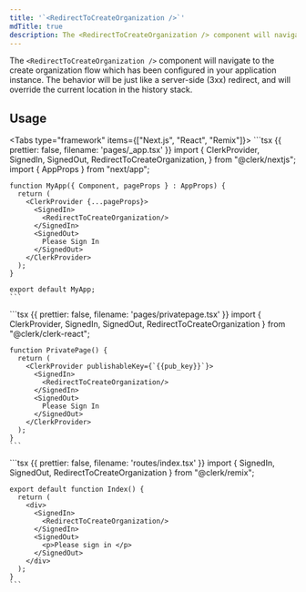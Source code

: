 ```yaml
---
title: '`<RedirectToCreateOrganization />`'
mdTitle: true
description: The <RedirectToCreateOrganization /> component will navigate to the user profile URL which has been configured in your application instance. The behavior will be just like a server-side (3xx) redirect, and will override the current location in the history stack.
---
```


The `<RedirectToCreateOrganization />` component will navigate to the create organization flow which has been configured in your application instance. The behavior will be just like a server-side (3xx) redirect, and will override the current location in the history stack.

## Usage

<Tabs type="framework" items={["Next.js", "React", "Remix"]}>
  <Tab>
    ```tsx {{ prettier: false, filename: 'pages/_app.tsx' }}
    import {
      ClerkProvider,
      SignedIn,
      SignedOut,
      RedirectToCreateOrganization,
    } from "@clerk/nextjs";
    import { AppProps } from "next/app";


    function MyApp({ Component, pageProps } : AppProps) {
      return (
        <ClerkProvider {...pageProps}>
          <SignedIn>
            <RedirectToCreateOrganization/>
          </SignedIn>
          <SignedOut>
            Please Sign In
          </SignedOut>
        </ClerkProvider>
      );
    }

    export default MyApp;
    ```
  </Tab>

  <Tab>
    ```tsx {{ prettier: false, filename: 'pages/privatepage.tsx' }}
    import {
      ClerkProvider,
      SignedIn,
      SignedOut,
      RedirectToCreateOrganization
    } from "@clerk/clerk-react";

    function PrivatePage() {
      return (
        <ClerkProvider publishableKey={`{{pub_key}}`}>
          <SignedIn>
            <RedirectToCreateOrganization/>
          </SignedIn>
          <SignedOut>
            Please Sign In
          </SignedOut>
        </ClerkProvider>
      );
    }
    ```
  </Tab>

  <Tab>
    ```tsx {{ prettier: false, filename: 'routes/index.tsx' }}
    import {
      SignedIn,
      SignedOut,
      RedirectToCreateOrganization
    } from "@clerk/remix";

    export default function Index() {
      return (
        <div>
          <SignedIn>
            <RedirectToCreateOrganization/>
          </SignedIn>
          <SignedOut>
            <p>Please sign in </p>
          </SignedOut>
        </div>
      );
    }
    ```
  </Tab>
</Tabs>
